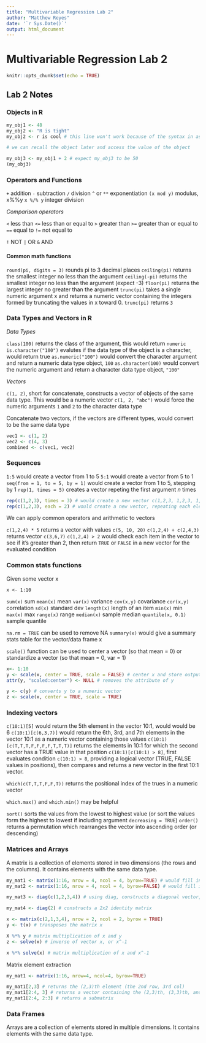 ```yaml
---
title: "Multivariable Regression Lab 2"
author: "Matthew Reyes"
date: '`r Sys.Date()`'
output: html_document
---
```


# Multivariable Regression Lab 2

```r
knitr::opts_chunk$set(echo = TRUE)
```

## Lab 2 Notes

### Objects in R

```r

my_obj1 <- 48
my_obj2 <- "R is tight"
my_obj2 <- r is cool # this line won't work because of the syntax in assignment being wrong

# we can recall the object later and access the value of the object

my_obj3 <- my_obj1 + 2 # expect my_obj3 to be 50
(my_obj3)

```

### Operators and Functions

`+` addition
`-` subtraction
`/` division
`^` or `**` exponentiation
`(x mod y)` modulus, x%%y
`x %/% y` integer division

*Comparison operators*

`<` less than
`<=` less than or equal to
`>` greater than
`>=` greater than or equal to
`==` equal to
`!=` not equal to

`!` NOT
`|` OR
`&` AND

#### Common math functions

`round(pi, digits = 3)` rounds pi to 3 decimal places
`ceiling(pi)` returns the smallest integer no less than the argument
`ceiling(-pi)` returns the smallest integer no less than the argument (expect -3)
`floor(pi)` returns the largest integer no greater than the argument
`trunc(pi)` takes a single numeric argument x and returns a numeric vector containing the integers formed by truncating the values in x toward 0. `trunc(pi)` returns `3`

### Data Types and Vectors in R

*Data Types*

`class(100)` returns the class of the argument, this would return `numeric`
`is.character("100")` evalutes if the data type of the object is a character, would return true
`as.numeric("100")` would convert the character argument and return a numeric data type object, `100`
`as.character(100)` would convert the numeric argument and return a character data type object, `"100"`

*Vectors*

`c(1, 2)`, short for concatenate, constructs a vector of objects of the same data type. This would be a numeric vector
`c(1, 2, "abc")` would force the numeric arguments `1` and `2` to the character data type

Concatenate two vectors, if the vectors are different types, would convert to be the same data type

```r
vec1 <- c(1, 2)
vec2 <- c(4, 3)
combined <- c(vec1, vec2)
```

### Sequences

`1:5` would create a vector from 1 to 5
`5:1` would create a vector from 5 to 1
`seq(from = 1, to = 5, by = 1)` would create a vector from 1 to 5, stepping by 1
`rep(1, times = 5)` creates a vector repeting the first argument *n* times

```r

rep(c(1,2,3), times = 3) # would create a new vector c(1,2,3, 1,2,3, 1,2,3)
rep(c(1,2,3), each = 2) # would create a new vector, repeating each element of the first argument n times. Returns c(1,1,2,2,3,3)

```

We can apply common operators and arithmetic to vectors

`c(1,2,4) * 5` returns a vector with values `c(5, 10, 20)`
`c(1,2,4) + c(2,4,3)` returns vector `c(3,6,7)`
`c(1,2,4) > 2` would check each item in the vector to see if it's greater than 2, then return `TRUE` or `FALSE` in a new vector for the evaluated condition

### Common stats functions

Given some vector x

`x <- 1:10`

`sum(x)` sum
`mean(x)` mean
`var(x)` variance
`cov(x,y)` covariance
`cor(x,y)` correlation
`sd(x)` standard dev
`length(x)` length of an item
`min(x)` min
`max(x)` max
`range(x)` range
`median(x)` sample median
`quantile(x, 0.1)` sample quantile

`na.rm = TRUE` can be used to remove NA
`summary(x)` would give a summary stats table for the vector/data frame x

`scale()` function can be used to center a vector (so that mean = 0) or standardize a vector (so that mean = 0, var = 1)

```r

x<- 1:10
y <- scale(x, center = TRUE, scale = FALSE) # center x and store output in y, y now has additional structure called "attribute"
attr(y, "scaled:center") <- NULL # removes the attribute of y

y <- c(y) # converts y to a numeric vector
z <- scale(x, center = TRUE, scale = TRUE)

```

### Indexing vectors

`c(10:1)[5]` would return the 5th element in the vector 10:1, would would be 6
`c(10:1)[c(6,3,7)]` would return the 6th, 3rd, and 7th elements in the vector 10:1 as a numeric vector containing those values
`c(10:1)[c(T,T,T,F,F,F,F,T,T,T)]` returns the elements in 10:1 for which the second vector has a TRUE value in that position
`c(10:1)[c(10:1) > 8]`, first evaluates condition `c(10:1) > 8`, providing a logical vector (TRUE, FALSE values in positions), then compares and returns a new vector in the first 10:1 vector.

`which(c(T,T,T,F,F,T))` returns the positional index of the trues in a numeric vector

`which.max()` and `which.min()` may be helpful

`sort()` sorts the values from the lowest to highest value (or sort the values form the highest to lowest if including argument `decreasing = TRUE`)
`order()` returns a permutation which rearranges the vector into ascending order (or descending)

### Matrices and Arrays

A matrix is a collection of elements stored in two dimensions (the rows and the columns). It contains elements with the same data type.

```r

my_mat1 <- matrix(1:16, nrow = 4, ncol = 4, byrow=TRUE) # would fill in the matrix left to right
my_mat2 <- matrix(1:16, nrow = 4, ncol = 4, byrow=FALSE) # would fill in the matrix top to bottom

my_mat3 <- diag(c(1,2,3,4)) # using diag, constructs a diagonal vector, filling in 0 for the missing values

my_mat4 <- diag(2) # constructs a 2x2 identity matrix

```

```r

x <- matrix(c(2,1,3,4), nrow = 2, ncol = 2, byrow = TRUE)
y <- t(x) # transposes the matrix x

X %*% y # matrix multiplication of x and y
z <- solve(x) # inverse of vector x, or x^-1

x %*% solve(x) # matrix multiplication of x and x^-1

```

Matrix element extraction

```r

my_mat1 <- matrix(1:16, nrow=4, ncol=4, byrow=TRUE)

my_mat1[2,3] # returns the (2,3)th element (the 2nd row, 3rd col)
my_mat1[2:4, 3] # returns a vector containing the (2,3)th, (3,3)th, and (4,3)th elements of the matrix
my_mat1[2:4, 2:3] # returns a submatrix

```

### Data Frames

Arrays are a collection of elements stored in multiple dimensions. It contains elements with the same data type.

